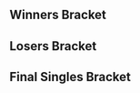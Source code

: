 {{DISPLAYTITLE:Battle GateWay 7: Singles Bracket}}{{SetGame|melee}}{{BracketMatchSMWDisambig |oldtags=Yuu |newtags=Yuu (Melee player)}}
{{tabs static
|name1=Overview
|link1=Battle GateWay/7
|name2=Singles Bracket
|link2=Battle GateWay/7/Singles Bracket
|This=2
}}
==Winners Bracket==
{{64DEWBracketA
|tourneylink=Battle GateWay/7
|tourneyname=Battle GateWay 7
|r1m1p1=Gucci |r1m1p1flag=jp |r1m1p1score={{win}} |r1m1win=1
|r1m1p2=Bye |r1m1p2flag= |r1m1p2score=

|r1m2p1=Tesuka-toripoka |r1m2p1flag=jp |r1m2p1score=1 |r1m2win=2
|r1m2p2=Yutaro |r1m2p2flag=jp |r1m2p2score=2
|r1m2p1char1=samus |r1m2p2char1=cf |r1m2p1stock1=0 |r1m2p2stock1=1 |r1m2win1=2 |r1m2stage1=Battlefield
|r1m2p1char2=samus |r1m2p2char2=cf |r1m2p1stock2=1 |r1m2p2stock2=0 |r1m2win2=1 |r1m2stage2=Dream Land
|r1m2p1char3=samus |r1m2p2char3=cf |r1m2p1stock3=0 |r1m2p2stock3=1 |r1m2win3=2 |r1m2stage3=Final Destination
|r1m2date=March 14, 2015
|r1m2details={{BracketMatchDetails|reddit=|comment=|vod=https://youtu.be/RSvzvr2ASLs}}

|r1m3p1=Shunsuke |r1m3p1flag=jp |r1m3p1score={{win}} |r1m3win=1
|r1m3p2=Bye |r1m3p2flag= |r1m3p2score=
|r1m4p1=Zacks |r1m4p1flag= |r1m4p1score={{win}} |r1m4win=1
|r1m4p2=pkdownkicks |r1m4p2flag= |r1m4p2score=
|r1m5p1=Sheik |r1m5p1flag=jp |r1m5p1score={{win}} |r1m5win=1
|r1m5p2=Bye |r1m5p2flag= |r1m5p2score=
|r1m6p1=TITS |r1m6p1flag=jp |r1m6p1score={{win}} |r1m6win=1
|r1m6p2=yon-yon |r1m6p2flag= |r1m6p2score=
|r1m7p1=Pao |r1m7p1flag=jp |r1m7p1score={{win}} |r1m7win=1
|r1m7p2=Moko |r1m7p2flag= |r1m7p2score=
|r1m8p1=Takapa |r1m8p1flag=jp |r1m8p1score={{win}} |r1m8win=1
|r1m8p2=Ra |r1m8p2flag= |r1m8p2score=

|r1m9p1=Da-yoshi |r1m9p1flag=jp |r1m9p1score={{win}} |r1m9win=1
|r1m9p2=Bye |r1m9p2flag= |r1m9p2score=
|r1m10p1=s-royal |r1m10p1flag=jp |r1m10p1score={{win}} |r1m10win=1
|r1m10p2=Haotado |r1m10p2flag=jp |r1m10p2score=
|r1m11p1=Watch |r1m11p1flag=jp |r1m11p1score={{win}} |r1m11win=1
|r1m11p2=Yuu |r1m11p2flag=jp |r1m11p2score=
|r1m12p1=Pojitoma |r1m12p1flag=jp |r1m12p1score={{win}} |r1m12win=1
|r1m12p2=Yoshikazu |r1m12p2flag=jp |r1m12p2score=
|r1m13p1=Shippu |r1m13p1flag=jp |r1m13p1score={{win}} |r1m13win=1
|r1m13p2=Bye |r1m13p2flag= |r1m13p2score=
|r1m14p1=Kotei King Maru |r1m14p1flag=jp |r1m14p1score={{win}} |r1m14win=1
|r1m14p2=CG |r1m14p2flag= |r1m14p2score=
|r1m15p1=Zenji |r1m15p1flag=jp |r1m15p1score={{win}} |r1m15win=1
|r1m15p2=master of my domain |r1m15p2flag= |r1m15p2score=
|r1m16p1=Watabe |r1m16p1flag=jp |r1m16p1score={{win}} |r1m16win=1
|r1m16p2=UK! |r1m16p2flag= |r1m16p2score=

|r1m17p1=aMSa |r1m17p1flag=jp |r1m17p1score={{win}} |r1m17win=1
|r1m17p2=Bye |r1m17p2flag= |r1m17p2score=
|r1m18p1=XEA Kusua |r1m18p1flag=jp |r1m18p1score= |r1m18win=2
|r1m18p2=HeartBuster |r1m18p2flag= |r1m18p2score={{win}}
|r1m19p1=Yoppo~ |r1m19p1flag=jp |r1m19p1score={{win}} |r1m19win=1
|r1m19p2=Bye |r1m19p2flag= |r1m19p2score=
|r1m20p1=Suuki |r1m20p1flag=jp |r1m20p1score={{win}} |r1m20win=1
|r1m20p2=Momosame |r1m20p2flag=jp |r1m20p2score=
|r1m21p1=Kakipi |r1m21p1flag=jp |r1m21p1score={{win}} |r1m21win=1
|r1m21p2=Bye |r1m21p2flag= |r1m21p2score=
|r1m22p1=Dekarucha |r1m22p1flag=jp |r1m22p1score= |r1m22win=2
|r1m22p2=Shin |r1m22p2flag= |r1m22p2score={{win}}
|r1m23p1=Kuronagi |r1m23p1flag=jp |r1m23p1score={{win}} |r1m23win=1
|r1m23p2=Bye |r1m23p2flag= |r1m23p2score=
|r1m24p1=Plata |r1m24p1flag=jp |r1m24p1score={{win}} |r1m24win=1
|r1m24p2=gen |r1m24p2flag= |r1m24p2score=

|r1m25p1=K.F |r1m25p1flag=jp |r1m25p1score={{win}} |r1m25win=1
|r1m25p2=Bye |r1m25p2flag= |r1m25p2score=
|r1m26p1=SamurAI |r1m26p1flag=jp |r1m26p1score= |r1m26win=2
|r1m26p2=Ayataka |r1m26p2flag=jp |r1m26p2score={{win}}
|r1m27p1=MOSH |r1m27p1flag=jp |r1m27p1score={{win}} |r1m27win=1
|r1m27p2=Jagariko |r1m27p2flag=jp |r1m27p2score=
|r1m28p1=Essan |r1m28p1flag=jp |r1m28p1score={{win}} |r1m28win=1
|r1m28p2=nonta |r1m28p2flag= |r1m28p2score=
|r1m29p1=Otoko |r1m29p1flag=jp |r1m29p1score={{win}} |r1m29win=1
|r1m29p2=Bye |r1m29p2flag= |r1m29p2score=
|r1m30p1=Deiko |r1m30p1flag= |r1m30p1score={{win}} |r1m30win=1
|r1m30p2=Butz |r1m30p2flag=jp |r1m30p2score=
|r1m31p1=Botan |r1m31p1flag=jp |r1m31p1score={{win}} |r1m31win=1
|r1m31p2=Makise |r1m31p2flag=jp |r1m31p2score=
|r1m32p1=Fuarupan |r1m32p1flag=jp |r1m32p1score= |r1m32win=2
|r1m32p2=Esuka |r1m32p2flag=jp |r1m32p2score={{win}}

|r2m1p1=Gucci |r2m1p1flag=jp |r2m1p1score={{win}} |r2m1win=1
|r2m1p2=Yutaro |r2m1p2flag=jp |r2m1p2score=
|r2m2p1=Shunsuke |r2m2p1flag=jp |r2m2p1score={{win}} |r2m2win=1
|r2m2p2=Zacks |r2m2p2flag= |r2m2p2score=

|r2m3p1=Sheik |r2m3p1flag=jp |r2m3p1score=0 |r2m3win=2
|r2m3p2=TITS |r2m3p2flag=jp |r2m3p2score=2
|r2m3p1char1=fox |r2m3p2char1=cf |r2m3p1stock1=0 |r2m3p2stock1=1 |r2m3win1=2 |r2m3stage1=Yoshi's Story
|r2m3p1char2=fox |r2m3p2char2=cf |r2m3p1stock2=0 |r2m3p2stock2=3 |r2m3win2=2 |r2m3stage2=Dream Land
|r2m3date=March 14, 2015
|r2m3details={{BracketMatchDetails|reddit=|comment=|vod=https://youtu.be/F8n2u1uXu6o}}

|r2m4p1=Pao |r2m4p1flag=jp |r2m4p1score={{win}} |r2m4win=1
|r2m4p2=Takapa |r2m4p2flag=jp |r2m4p2score=
|r2m5p1=Da-yoshi |r2m5p1flag=jp |r2m5p1score={{win}} |r2m5win=1
|r2m5p2=s-royal |r2m5p2flag=jp |r2m5p2score=
|r2m6p1=Watch |r2m6p1flag=jp |r2m6p1score={{win}} |r2m6win=1
|r2m6p2=Pojitoma |r2m6p2flag=jp |r2m6p2score=
|r2m7p1=Shippu |r2m7p1flag=jp |r2m7p1score={{win}} |r2m7win=1
|r2m7p2=Kotei King Maru |r2m7p2flag=jp |r2m7p2score=
|r2m8p1=Zenji |r2m8p1flag=jp |r2m8p1score={{win}} |r2m8win=1
|r2m8p2=Watabe |r2m8p2flag=jp |r2m8p2score=
|r2m9p1=aMSa |r2m9p1flag=jp |r2m9p1score={{win}} |r2m9win=1
|r2m9p2=HeartBuster |r2m9p2flag= |r2m9p2score=
|r2m10p1=Yoppo~ |r2m10p1flag=jp |r2m10p1score={{win}} |r2m10win=1
|r2m10p2=Suuki |r2m10p2flag=jp |r2m10p2score=
|r2m11p1=Kakipi |r2m11p1flag=jp |r2m11p1score={{win}} |r2m11win=1
|r2m11p2=Shin |r2m11p2flag= |r2m11p2score=
|r2m12p1=Kuronagi |r2m12p1flag=jp |r2m12p1score= |r2m12win=2
|r2m12p2=Plata |r2m12p2flag=jp |r2m12p2score={{win}}
|r2m13p1=K.F |r2m13p1flag=jp |r2m13p1score={{win}} |r2m13win=1
|r2m13p2=Ayataka |r2m13p2flag=jp |r2m13p2score=
|r2m14p1=MOSH |r2m14p1flag=jp |r2m14p1score= |r2m14win=2
|r2m14p2=Essan |r2m14p2flag=jp |r2m14p2score={{win}}
|r2m15p1=Otoko |r2m15p1flag=jp |r2m15p1score={{win}} |r2m15win=1
|r2m15p2=Deiko |r2m15p2flag= |r2m15p2score=
|r2m16p1=Botan |r2m16p1flag=jp |r2m16p1score={{win}} |r2m16win=1
|r2m16p2=Esuka |r2m16p2flag=jp |r2m16p2score=

|r3m1p1=Gucci |r3m1p1flag=jp |r3m1p1score={{win}} |r3m1win=1
|r3m1p2=Shunsuke |r3m1p2flag=jp |r3m1p2score=
|r3m2p1=TITS |r3m2p1flag=jp |r3m2p1score= |r3m2win=2
|r3m2p2=Pao |r3m2p2flag=jp |r3m2p2score={{win}}
|r3m3p1=Da-yoshi |r3m3p1flag=jp |r3m3p1score= |r3m3win=2
|r3m3p2=Watch |r3m3p2flag=jp |r3m3p2score={{win}}

|r3m4p1=Shippu |r3m4p1flag=jp |r3m4p1score=2 |r3m4win=1
|r3m4p2=Zenji |r3m4p2flag=jp |r3m4p2score=0
|r3m4p1char1=peach |r3m4p2char1=ic |r3m4p1stock1=2 |r3m4p2stock1=0 |r3m4win1=1 |r3m4stage1=Fountain of Dreams
|r3m4p1char2=peach |r3m4p2char2=ic |r3m4p1stock2=2 |r3m4p2stock2=0 |r3m4win2=1 |r3m4stage2=Yoshi's Story
|r3m4date=March 14, 2015
|r3m4details={{BracketMatchDetails|reddit=|comment=|vod=https://youtu.be/APkEYvHBGW8}}

|r3m5p1=aMSa |r3m5p1flag=jp |r3m5p1score={{win}} |r3m5win=1
|r3m5p2=Yoppo~ |r3m5p2flag=jp |r3m5p2score=
|r3m6p1=Kakipi |r3m6p1flag=jp |r3m6p1score= |r3m6win=2
|r3m6p2=Plata |r3m6p2flag=jp |r3m6p2score={{win}}
|r3m7p1=K.F |r3m7p1flag=jp |r3m7p1score={{win}} |r3m7win=1
|r3m7p2=Essan |r3m7p2flag=jp |r3m7p2score=
|r3m8p1=Otoko |r3m8p1flag=jp |r3m8p1score= |r3m8win=2
|r3m8p2=Botan |r3m8p2flag=jp |r3m8p2score={{win}}

|r4m1p1=Gucci |r4m1p1flag=jp |r4m1p1score=2 |r4m1win=1
|r4m1p2=Pao |r4m1p2flag=jp |r4m1p2score=0
|r4m1p1char1=cf |r4m1p2char1=fox |r4m1p1stock1=3 |r4m1p2stock1=0 |r4m1win1=1 |r4m1stage1=Battlefield
|r4m1p1char2=cf |r4m1p2char2=fox |r4m1p1stock2=3 |r4m1p2stock2=0 |r4m1win2=1 |r4m1stage2=Final Destination
|r4m1date=March 14, 2015
|r4m1details={{BracketMatchDetails|reddit=|comment=|vod=https://youtu.be/X8tjVrdgxBw}}

|r4m2p1=Watch |r4m2p1flag=jp |r4m2p1score= |r4m2win=2
|r4m2p2=Shippu |r4m2p2flag=jp |r4m2p2score={{win}}

|r4m3p1=aMSa |r4m3p1flag=jp |r4m3p1score=2 |r4m3win=1
|r4m3p2=Plata |r4m3p2flag=jp |r4m3p2score=0
|r4m3p1char1=yoshi |r4m3p2char1=yoshi |r4m3p1stock1=1 |r4m3p2stock1=0 |r4m3win1=1 |r4m3stage1=Yoshi's Story
|r4m3p1char2=yoshi |r4m3p2char2=yoshi |r4m3p1stock2=1 |r4m3p2stock2=0 |r4m3win2=1 |r4m3stage2=Final Destination
|r4m3date=March 14, 2015
|r4m3details={{BracketMatchDetails|reddit=|comment=|vod=https://youtu.be/4LLgi3kL3C8}}

|r4m4p1=K.F |r4m4p1flag=jp |r4m4p1score=2 |r4m4win=1
|r4m4p2=Botan |r4m4p2flag=jp |r4m4p2score=0
|r4m4p1char1=jigglypuff |r4m4p2char1=sheik |r4m4p1stock1=3 |r4m4p2stock1=0 |r4m4win1=1 |r4m4stage1=Battlefield
|r4m4p1char2=jigglypuff |r4m4p2char2=sheik |r4m4p1stock2=2 |r4m4p2stock2=0 |r4m4win2=1 |r4m4stage2=Pokémon Stadium
|r4m4date=March 14, 2015
|r4m4details={{BracketMatchDetails|reddit=|comment=|vod=https://youtu.be/yU6BQmeqAQ4}}

|r5m1p1=Gucci |r5m1p1flag=jp |r5m1p1score=2 |r5m1win=1
|r5m1p2=Shippu |r5m1p2flag=jp |r5m1p2score=1
|r5m1p1char1=cf |r5m1p2char1=peach |r5m1p1stock1=0 |r5m1p2stock1=1 |r5m1win1=2 |r5m1stage1=Battlefield
|r5m1p1char2=cf |r5m1p2char2=peach |r5m1p1stock2=3 |r5m1p2stock2=0 |r5m1win2=1 |r5m1stage2=Pokémon Stadium
|r5m1p1char3=cf |r5m1p2char3=peach |r5m1p1stock3=1 |r5m1p2stock3=0 |r5m1win3=1 |r5m1stage3=Dream Land
|r5m1date=March 14, 2015
|r5m1details={{BracketMatchDetails|reddit=|comment=|vod=https://youtu.be/qPD6Ny-xr6k}}

|r5m2p1=aMSa |r5m2p1flag=jp |r5m2p1score=2 |r5m2win=1
|r5m2p2=K.F |r5m2p2flag=jp |r5m2p2score=1
|r5m2p1char1=yoshi |r5m2p2char1=jigglypuff |r5m2p1stock1=0 |r5m2p2stock1=1 |r5m2win1=2 |r5m2stage1=Final Destination
|r5m2p1char2=yoshi |r5m2p2char2=jigglypuff |r5m2p1stock2=1 |r5m2p2stock2=0 |r5m2win2=1 |r5m2stage2=Battlefield
|r5m2p1char3=yoshi |r5m2p2char3=jigglypuff |r5m2p1stock3=1 |r5m2p2stock3=0 |r5m2win3=1 |r5m2stage3=Fountain of Dreams
|r5m2date=March 14, 2015
|r5m2details={{BracketMatchDetails|reddit=|comment=|vod=https://youtu.be/e5V55MyLOdw}}
}}
==Losers Bracket==
{{64DELBracketSmwA
|tourneylink=Battle GateWay/7
|tourneyname=Battle GateWay 7
|l1placement=49-64
|l2placement=33-48
|l3placement=25-32
|l4placement=17-24
|l5placement=13-16
|l6placement=9-12
|l7placement=7-8
|l8placement=5-6

|l1m1p1=Tesuka-toripoka |l1m1p1flag=jp |l1m1p1score={{win}} |l1m1win=1
|l1m1p2=Bye |l1m1p2flag= |l1m1p2score=
|l1m2p1=pkdownkicks |l1m2p1flag= |l1m2p1score={{win}} |l1m2win=1
|l1m2p2=Bye |l1m2p2flag= |l1m2p2score=
|l1m3p1=yon-yon |l1m3p1flag= |l1m3p1score={{win}} |l1m3win=1
|l1m3p2=Bye |l1m3p2flag= |l1m3p2score=
|l1m4p1=Moko |l1m4p1flag= |l1m4p1score= |l1m4win=2
|l1m4p2=Ra |l1m4p2flag= |l1m4p2score={{win}}
|l1m5p1=Haotado |l1m5p1flag=jp |l1m5p1score={{win}} |l1m5win=1
|l1m5p2=Bye |l1m5p2flag= |l1m5p2score=
|l1m6p1=Yuu |l1m6p1flag=jp |l1m6p1score={{win}} |l1m6win=1
|l1m6p2=Yoshikazu |l1m6p2flag=jp |l1m6p2score=
|l1m7p1=CG |l1m7p1flag= |l1m7p1score={{win}} |l1m7win=1
|l1m7p2=Bye |l1m7p2flag= |l1m7p2score=
|l1m8p1=UK! |l1m8p1flag= |l1m8p1score={{win}} |l1m8win=1
|l1m8p2=Bye |l1m8p2flag= |l1m8p2score=
|l1m9p1=XEA Kusua |l1m9p1flag=jp |l1m9p1score={{win}} |l1m9win=1
|l1m9p2=Bye |l1m9p2flag= |l1m9p2score=
|l1m10p1=Momosame |l1m10p1flag=jp |l1m10p1score={{win}} |l1m10win=1
|l1m10p2=Bye |l1m10p2flag= |l1m10p2score=
|l1m11p1=Dekarucha |l1m11p1flag=jp |l1m11p1score={{win}} |l1m11win=1
|l1m11p2=Bye |l1m11p2flag= |l1m11p2score=
|l1m12p1=gen |l1m12p1flag= |l1m12p1score={{win}} |l1m12win=1
|l1m12p2=Bye |l1m12p2flag= |l1m12p2score=
|l1m13p1=SamurAI |l1m13p1flag=jp |l1m13p1score={{win}} |l1m13win=1
|l1m13p2=Bye |l1m13p2flag= |l1m13p2score=
|l1m14p1=Jagariko |l1m14p1flag=jp |l1m14p1score={{win}} |l1m14win=1
|l1m14p2=nonta |l1m14p2flag= |l1m14p2score=
|l1m15p1=Butz |l1m15p1flag=jp |l1m15p1score={{win}} |l1m15win=1
|l1m15p2=Bye |l1m15p2flag= |l1m15p2score=
|l1m16p1=Makise |l1m16p1flag=jp |l1m16p1score= |l1m16win=2
|l1m16p2=Fuarupan |l1m16p2flag=jp |l1m16p2score={{win}}

|l2m1p1=s-royal |l2m1p1flag=jp |l2m1p1score={{win}} |l2m1win=1
|l2m1p2=Tesuka-toripoka |l2m1p2flag=jp |l2m1p2score=
|l2m2p1=Pojitoma |l2m2p1flag=jp |l2m2p1score={{win}} |l2m2win=1
|l2m2p2=pkdownkicks |l2m2p2flag= |l2m2p2score=
|l2m3p1=Kotei King Maru |l2m3p1flag=jp |l2m3p1score={{win}} |l2m3win=1
|l2m3p2=yon-yon |l2m3p2flag= |l2m3p2score=
|l2m4p1=Watabe |l2m4p1flag=jp |l2m4p1score={{win}} |l2m4win=1
|l2m4p2=Ra |l2m4p2flag= |l2m4p2score=
|l2m5p1=Yutaro |l2m5p1flag=jp |l2m5p1score={{win}} |l2m5win=1
|l2m5p2=Haotado |l2m5p2flag=jp |l2m5p2score=
|l2m6p1=Zacks |l2m6p1flag= |l2m6p1score={{win}} |l2m6win=1
|l2m6p2=Yuu |l2m6p2flag=jp |l2m6p2score=
|l2m7p1=Sheik |l2m7p1flag=jp |l2m7p1score={{win}} |l2m7win=1
|l2m7p2=CG |l2m7p2flag= |l2m7p2score=
|l2m8p1=Takapa |l2m8p1flag=jp |l2m8p1score={{win}} |l2m8win=1
|l2m8p2=UK! |l2m8p2flag= |l2m8p2score=
|l2m9p1=Ayataka |l2m9p1flag=jp |l2m9p1score={{win}} |l2m9win=1
|l2m9p2=XEA Kusua |l2m9p2flag=jp |l2m9p2score=
|l2m10p1=MOSH |l2m10p1flag=jp |l2m10p1score={{win}} |l2m10win=1
|l2m10p2=Momosame |l2m10p2flag=jp |l2m10p2score=
|l2m11p1=Deiko |l2m11p1flag= |l2m11p1score= |l2m11win=2
|l2m11p2=Dekarucha |l2m11p2flag=jp |l2m11p2score={{win}}
|l2m12p1=Esuka |l2m12p1flag=jp |l2m12p1score={{win}} |l2m12win=1
|l2m12p2=gen |l2m12p2flag= |l2m12p2score=
|l2m13p1=HeartBuster |l2m13p1flag= |l2m13p1score= |l2m13win=2
|l2m13p2=SamurAI |l2m13p2flag=jp |l2m13p2score={{win}}
|l2m14p1=Suuki |l2m14p1flag=jp |l2m14p1score={{win}} |l2m14win=1
|l2m14p2=Jagariko |l2m14p2flag=jp |l2m14p2score=
|l2m15p1=Shin |l2m15p1flag= |l2m15p1score={{win}} |l2m15win=1
|l2m15p2=Butz |l2m15p2flag=jp |l2m15p2score=
|l2m16p1=Kuronagi |l2m16p1flag=jp |l2m16p1score={{win}} |l2m16win=1
|l2m16p2=Fuarupan |l2m16p2flag=jp |l2m16p2score=

|l3m1p1=s-royal |l3m1p1flag=jp |l3m1p1score={{win}} |l3m1win=1
|l3m1p2=Pojitoma |l3m1p2flag=jp |l3m1p2score=
|l3m2p1=Kotei King Maru |l3m2p1flag=jp |l3m2p1score={{win}} |l3m2win=1
|l3m2p2=Watabe |l3m2p2flag=jp |l3m2p2score=
|l3m3p1=Yutaro |l3m3p1flag=jp |l3m3p1score={{win}} |l3m3win=1
|l3m3p2=Zacks |l3m3p2flag= |l3m3p2score=
|l3m4p1=Sheik |l3m4p1flag=jp |l3m4p1score={{win}} |l3m4win=1
|l3m4p2=Takapa |l3m4p2flag=jp |l3m4p2score=
|l3m5p1=Ayataka |l3m5p1flag=jp |l3m5p1score= |l3m5win=2
|l3m5p2=MOSH |l3m5p2flag=jp |l3m5p2score={{win}}
|l3m6p1=Dekarucha |l3m6p1flag=jp |l3m6p1score= |l3m6win=2
|l3m6p2=Esuka |l3m6p2flag=jp |l3m6p2score={{win}}
|l3m7p1=SamurAI |l3m7p1flag=jp |l3m7p1score= |l3m7win=2
|l3m7p2=Suuki |l3m7p2flag=jp |l3m7p2score={{win}}
|l3m8p1=Shin |l3m8p1flag= |l3m8p1score= |l3m8win=2
|l3m8p2=Kuronagi |l3m8p2flag=jp |l3m8p2score={{win}}

|l4m1p1=Kakipi |l4m1p1flag=jp |l4m1p1score={{win}} |l4m1win=1
|l4m1p2=s-royal |l4m1p2flag=jp |l4m1p2score=
|l4m2p1=Yoppo~ |l4m2p1flag=jp |l4m2p1score= |l4m2win=2
|l4m2p2=Kotei King Maru |l4m2p2flag=jp |l4m2p2score={{win}}
|l4m3p1=Otoko |l4m3p1flag=jp |l4m3p1score={{win}} |l4m3win=1
|l4m3p2=Yutaro |l4m3p2flag=jp |l4m3p2score=
|l4m4p1=Essan |l4m4p1flag=jp |l4m4p1score={{win}} |l4m4win=1
|l4m4p2=Sheik |l4m4p2flag=jp |l4m4p2score=
|l4m5p1=TITS |l4m5p1flag=jp |l4m5p1score= |l4m5win=2
|l4m5p2=MOSH |l4m5p2flag=jp |l4m5p2score={{win}}
|l4m6p1=Shunsuke |l4m6p1flag=jp |l4m6p1score={{win}} |l4m6win=1
|l4m6p2=Esuka |l4m6p2flag=jp |l4m6p2score=

|l4m7p1=Zenji |l4m7p1flag=jp |l4m7p1score=2 |l4m7win=1
|l4m7p2=Suuki |l4m7p2flag=jp |l4m7p2score=0
|l4m7p1char1=ic |l4m7p2char1=jigglypuff |l4m7p1stock1=2 |l4m7p2stock1=0 |l4m7win1=1 |l4m7stage1=Fountain of Dreams
|l4m7p1char2=ic |l4m7p2char2=jigglypuff |l4m7p1stock2=3 |l4m7p2stock2=0 |l4m7win2=1 |l4m7stage2=Battlefield
|l4m7date=March 14, 2015
|l4m7details={{BracketMatchDetails|reddit=|comment=|vod=https://youtu.be/0oALsttkKSE}}

|l4m8p1=Da-yoshi |l4m8p1flag=jp |l4m8p1score={{win}} |l4m8win=1
|l4m8p2=Kuronagi |l4m8p2flag=jp |l4m8p2score=

|l5m1p1=Kakipi |l5m1p1flag=jp |l5m1p1score={{win}} |l5m1win=1
|l5m1p2=Kotei King Maru |l5m1p2flag=jp |l5m1p2score=
|l5m2p1=Otoko |l5m2p1flag=jp |l5m2p1score={{win}} |l5m2win=1
|l5m2p2=Essan |l5m2p2flag=jp |l5m2p2score=
|l5m3p1=MOSH |l5m3p1flag=jp |l5m3p1score= |l5m3win=2
|l5m3p2=Shunsuke |l5m3p2flag=jp |l5m3p2score={{win}}

|l5m4p1=Zenji |l5m4p1flag=jp |l5m4p1score=1 |l5m4win=2
|l5m4p2=Da-yoshi |l5m4p2flag=jp |l5m4p2score=2
|l5m4p1char1=ic |l5m4p2char1=falco |l5m4p1stock1=0 |l5m4p2stock1=1 |l5m4win1=2 |l5m4stage1=Yoshi's Story
|l5m4p1char2=ic |l5m4p2char2=falco |l5m4p1stock2=2 |l5m4p2stock2=0 |l5m4win2=1 |l5m4stage2=Fountain of Dreams
|l5m4p1char3=ic |l5m4p2char3=falco |l5m4p1stock3=0 |l5m4p2stock3=3 |l5m4win3=2 |l5m4stage3=Dream Land
|l5m4date=March 14, 2015
|l5m4details={{BracketMatchDetails|reddit=|comment=|vod=https://youtu.be/uJEwBefcjtE}}

|l6m1p1=Watch |l6m1p1flag=jp |l6m1p1score={{win}} |l6m1win=1
|l6m1p2=Kakipi |l6m1p2flag=jp |l6m1p2score=
|l6m2p1=Pao |l6m2p1flag=jp |l6m2p1score= |l6m2win=2
|l6m2p2=Otoko |l6m2p2flag=jp |l6m2p2score={{win}}
|l6m3p1=Botan |l6m3p1flag=jp |l6m3p1score= |l6m3win=2
|l6m3p2=Shunsuke |l6m3p2flag=jp |l6m3p2score={{win}}
|l6m4p1=Plata |l6m4p1flag=jp |l6m4p1score= |l6m4win=2
|l6m4p2=Da-yoshi |l6m4p2flag=jp |l6m4p2score={{win}}

|l7m1p1=Watch |l7m1p1flag=jp |l7m1p1score={{win}} |l7m1win=1
|l7m1p2=Otoko |l7m1p2flag=jp |l7m1p2score=
|l7m2p1=Shunsuke |l7m2p1flag=jp |l7m2p1score={{win}} |l7m2win=1
|l7m2p2=Da-yoshi |l7m2p2flag=jp |l7m2p2score=

|l8m1p1=K.F |l8m1p1flag=jp |l8m1p1score=2 |l8m1win=1
|l8m1p2=Watch |l8m1p2flag=jp |l8m1p2score=1
|l8m1p1char1=jigglypuff |l8m1p2char1=ic |l8m1p1stock1=0 |l8m1p2stock1=1 |l8m1win1=2 |l8m1stage1=Yoshi's Story
|l8m1p1char2=jigglypuff |l8m1p2char2=ic |l8m1p1stock2=1 |l8m1p2stock2=0 |l8m1win2=1 |l8m1stage2=Dream Land
|l8m1p1char3=jigglypuff |l8m1p2char3=ic |l8m1p1stock3=3 |l8m1p2stock3=0 |l8m1win3=1 |l8m1stage3=Fountain of Dreams
|l8m1date=March 14, 2015
|l8m1details={{BracketMatchDetails|reddit=|comment=|vod=https://youtu.be/Wppo6kv-t6I}}

|l8m2p1=Shippu |l8m2p1flag=jp |l8m2p1score=2 |l8m2win=1
|l8m2p2=Shunsuke |l8m2p2flag=jp |l8m2p2score=0
|l8m2p1char1=peach |l8m2p2char1=fox |l8m2p1stock1=2 |l8m2p2stock1=0 |l8m2win1=1 |l8m2stage1=Battlefield
|l8m2p1char2=peach |l8m2p2char2=fox |l8m2p1stock2=2 |l8m2p2stock2=0 |l8m2win2=1 |l8m2stage2=Yoshi's Story
|l8m2date=March 14, 2015
|l8m2details={{BracketMatchDetails|reddit=|comment=|vod=https://youtu.be/qL5zYhgL_Mo}}
}}
<onlyinclude>
==Final Singles Bracket==
{{DEFinalSmwBracket
|tourneylink=Battle GateWay/7
|tourneyname=Battle GateWay 7
|l1placement=4
|r2placement=3
|r3loserplacement=2
|r3winnerplacement=1
|export_score=true
|column-width=150
|column-width-finals=250

<!-- FROM WINNERS -->
|r1m1p1=Gucci |r1m1p1flag=jp |r1m1p1score=3
|r1m1p2=aMSa |r1m1p2flag=jp |r1m1p2score=0
|r1m1win=1
|r1m1p1char1=cf |r1m1p2char1=yoshi |r1m1p1stock1=1 |r1m1p2stock1=0 |r1m1win1=1 |r1m1stage1=Battlefield
|r1m1p1char2=cf |r1m1p2char2=yoshi |r1m1p1stock2=1 |r1m1p2stock2=0 |r1m1win2=1 |r1m1stage2=Yoshi's Story
|r1m1p1char3=cf |r1m1p2char3=yoshi |r1m1p1stock3=2 |r1m1p2stock3=0 |r1m1win3=1 |r1m1stage3=Yoshi's Story
|r1m1date=March 14, 2015
|r1m1details={{BracketMatchDetails|reddit=|comment=|vod=https://youtu.be/gn6ULfgAdJk}}

<!-- FROM LOSERS -->
|l1m1p1=K.F |l1m1p1flag=jp |l1m1p1score=3
|l1m1p2=Shippu |l1m1p2flag=jp |l1m1p2score=0
|l1m1win=1
|l1m1p1char1=jigglypuff |l1m1p2char1=peach |l1m1p1stock1=3 |l1m1p2stock1=0 |l1m1win1=1 |l1m1stage1=Dream Land
|l1m1p1char2=jigglypuff |l1m1p2char2=fox |l1m1p1stock2=1 |l1m1p2stock2=0 |l1m1win2=1 |l1m1stage2=Pokémon Stadium
|l1m1p1char3=jigglypuff |l1m1p2char3=fox |l1m1p1stock3=2 |l1m1p2stock3=0 |l1m1win3=1 |l1m1stage3=Pokémon Stadium
|l1m1date=March 14, 2015
|l1m1details={{BracketMatchDetails|reddit=|comment=|vod=https://youtu.be/UITV6eW4vcU}}

<!-- LOSERS FINALS -->
|r2m1p1=aMSa |r2m1p1flag=jp |r2m1p1score=3
|r2m1p2=K.F |r2m1p2flag=jp |r2m1p2score=0
|r2m1win=1
|r2m1p1char1=yoshi |r2m1p2char1=jigglypuff |r2m1p1stock1=1 |r2m1p2stock1=0 |r2m1win1=1 |r2m1stage1=Fountain of Dreams
|r2m1p1char2=yoshi |r2m1p2char2=jigglypuff |r2m1p1stock2=2 |r2m1p2stock2=0 |r2m1win2=1 |r2m1stage2=Dream Land
|r2m1p1char3=yoshi |r2m1p2char3=jigglypuff |r2m1p1stock3=1 |r2m1p2stock3=0 |r2m1win3=1 |r2m1stage3=Final Destination
|r2m1date=March 14, 2015
|r2m1details={{BracketMatchDetails|reddit=|comment=|vod=https://youtu.be/JlhEb9RNDtk}}

<!-- GRAND FINALS -->
|r3m1p1=Gucci |r3m1p1flag=jp |r3m1p1score=1 |r3m2p1score=3
|r3m1p2=aMSa |r3m1p2flag=jp |r3m1p2score=3 |r3m2p2score=2
|r3m1win=1
|r3m1p1char1=cf |r3m1p2char1=yoshi |r3m1p1stock1=0 |r3m1p2stock1=1 |r3m1win1=2 |r3m1stage1=Battlefield
|r3m1p1char2=cf |r3m1p2char2=yoshi |r3m1p1stock2=0 |r3m1p2stock2=1 |r3m1win2=2 |r3m1stage2=Pokémon Stadium
|r3m1p1char3=cf |r3m1p2char3=yoshi |r3m1p1stock3=1 |r3m1p2stock3=0 |r3m1win3=1 |r3m1stage3=Pokémon Stadium
|r3m1p1char4=cf |r3m1p2char4=yoshi |r3m1p1stock4=0 |r3m1p2stock4=1 |r3m1win4=2 |r3m1stage4=Fountain of Dreams

|r3m2p1char1=cf |r3m2p2char1=yoshi |r3m2p1stock1=3 |r3m2p2stock1=0 |r3m2win1=1 |r3m2stage1=Battlefield
|r3m2p1char2=cf |r3m2p2char2=yoshi |r3m2p1stock2=1 |r3m2p2stock2=0 |r3m2win2=1 |r3m2stage2=Fountain of Dreams
|r3m2p1char3=cf |r3m2p2char3=yoshi |r3m2p1stock3=0 |r3m2p2stock3=1 |r3m2win3=2 |r3m2stage3=Yoshi's Story
|r3m2p1char4=cf |r3m2p2char4=yoshi |r3m2p1stock4=0 |r3m2p2stock4=1 |r3m2win4=2 |r3m2stage4=Pokémon Stadium
|r3m2p1char5=cf |r3m2p2char5=yoshi |r3m2p1stock5=1 |r3m2p2stock5=0 |r3m2win5=1 |r3m2stage5=Pokémon Stadium
|r3m1date=March 14, 2015
|r3m1details={{BracketMatchDetails|reddit=|comment=|vod=https://youtu.be/DcGc8I7_qXA|vod2=https://www.youtube.com/watch?v=RlA6jB3iwkw}}
}}
</onlyinclude>
